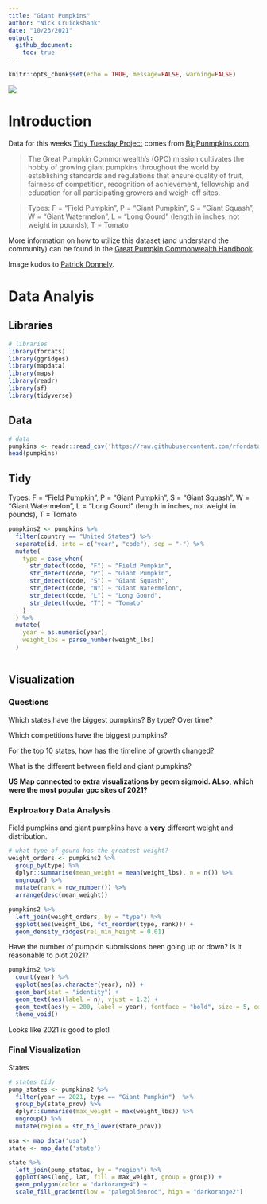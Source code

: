 ```yaml
---
title: "Giant Pumpkins"
author: "Nick Cruickshank"
date: "10/23/2021"
output: 
  github_document:
    toc: true
---
```


```r
knitr::opts_chunk$set(echo = TRUE, message=FALSE, warning=FALSE)
```

![](https://images.unsplash.com/photo-1539395369182-84bb72ecf742?ixid=MnwxMjA3fDB8MHxwaG90by1wYWdlfHx8fGVufDB8fHx8&ixlib=rb-1.2.1&auto=format&fit=crop&w=1331&q=80)

# Introduction

Data for this weeks [Tidy Tuesday Project](https://github.com/rfordatascience/tidytuesday/tree/master/data/2021/2021-10-19) comes from [BigPunmpkins.com](http://www.bigpumpkins.com/ViewArticle.asp?id=132). 

> The Great Pumpkin Commonwealth's (GPC) mission cultivates the hobby of growing giant pumpkins throughout the world by establishing standards and regulations that ensure quality of fruit, fairness of competition, recognition of achievement, fellowship and education for all participating growers and weigh-off sites.

> Types: F = "Field Pumpkin", P = "Giant Pumpkin", S = "Giant Squash", W = "Giant Watermelon", L = "Long Gourd" (length in inches, not weight in pounds), T = Tomato

More information on how to utilize this dataset (and understand the community) can be found in the [Great Pumpkin Commonwealth Handbook](https://gpc1.org/wp-content/uploads/2021/03/GPC-Rules-and-Handbook-2021.pdf).

Image kudos to [Patrick Donnely](https://unsplash.com/@patrick).

# Data Analyis

## Libraries

```r
# libraries
library(forcats)
library(ggridges)
library(mapdata)
library(maps)
library(readr)
library(sf)
library(tidyverse)
```

## Data

```r
# data
pumpkins <- readr::read_csv('https://raw.githubusercontent.com/rfordatascience/tidytuesday/master/data/2021/2021-10-19/pumpkins.csv')
head(pumpkins)
```


## Tidy

Types: F = "Field Pumpkin", P = "Giant Pumpkin", S = "Giant Squash", W = "Giant Watermelon", L = "Long Gourd" (length in inches, not weight in pounds), T = Tomato

```r
pumpkins2 <- pumpkins %>%
  filter(country == "United States") %>%
  separate(id, into = c("year", "code"), sep = "-") %>%
  mutate(
    type = case_when(
      str_detect(code, "F") ~ "Field Pumpkin",
      str_detect(code, "P") ~ "Giant Pumpkin",
      str_detect(code, "S") ~ "Giant Squash",
      str_detect(code, "W") ~ "Giant Watermelon",
      str_detect(code, "L") ~ "Long Gourd",
      str_detect(code, "T") ~ "Tomato"
    )
  ) %>%
  mutate(
    year = as.numeric(year),
    weight_lbs = parse_number(weight_lbs)
  )
  

```


## Visualization

### Questions 

Which states have the biggest pumpkins? By type? Over time?

Which competitions have the biggest pumpkins?

For the top 10 states, how has the timeline of growth changed?

What is the different between field and giant pumpkins?

__US Map connected to extra visualizations by geom sigmoid. ALso, which were the most popular gpc sites of 2021?__

### Explroatory Data Analysis

Field pumpkins and giant pumpkins have a __very__ different weight and distribution.

```r
# what type of gourd has the greatest weight?
weight_orders <- pumpkins2 %>%
  group_by(type) %>%
  dplyr::summarise(mean_weight = mean(weight_lbs), n = n()) %>%
  ungroup() %>%
  mutate(rank = row_number()) %>%
  arrange(desc(mean_weight))

pumpkins2 %>%
  left_join(weight_orders, by = "type") %>%
  ggplot(aes(weight_lbs, fct_reorder(type, rank))) + 
  geom_density_ridges(rel_min_height = 0.01)
```

Have the number of pumpkin submissions been going up or down? Is it reasonable to plot 2021?

```r
pumpkins2 %>%
  count(year) %>%
  ggplot(aes(as.character(year), n)) + 
  geom_bar(stat = "identity") + 
  geom_text(aes(label = n), vjust = 1.2) + 
  geom_text(aes(y = 200, label = year), fontface = "bold", size = 5, color = "white") + 
  theme_void()
```

Looks like 2021 is good to plot!

### Final Visualization

States

```r
# states tidy
pump_states <- pumpkins2 %>%
  filter(year == 2021, type == "Giant Pumpkin")  %>%
  group_by(state_prov) %>%
  dplyr::summarise(max_weight = max(weight_lbs)) %>%
  ungroup() %>%
  mutate(region = str_to_lower(state_prov))

usa <- map_data('usa')
state <- map_data('state')

state %>%
  left_join(pump_states, by = "region") %>%
  ggplot(aes(long, lat, fill = max_weight, group = group)) + 
  geom_polygon(color = "darkorange4") + 
  scale_fill_gradient(low = "palegoldenrod", high = "darkorange2")
```


